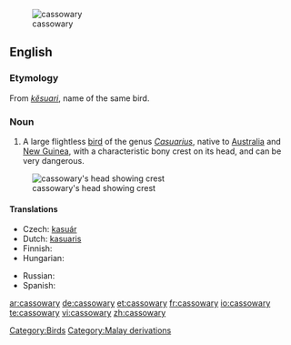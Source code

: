 [[Image:Casuarius casuarius - double-wattled cassowary.jpg|thumb|cassowary]]
==English==

===Etymology===
From {{etyl|ms|en}} ''[[kesuari|kĕsuari]]'', name of the same bird.

===Noun===
{{en-noun|cassowaries}}

# A large flightless [[bird]] of the genus ''[[Casuarius]]'', native to [[Australia]] and [[New Guinea]], with a characteristic bony crest on its head, and can be very dangerous.

[[Image:Cassowary head frontal.jpg|thumb|cassowary's head showing crest]]

====Translations====
{{trans-top|a large flightless bird of the genus Casuarius}}
* Czech: [[kasuár]]
* Dutch: [[kasuaris]] {{m}}
* Finnish: {{t-|fi|kasuaari}}
* Hungarian: {{t|hu|kazuár}}
{{trans-mid}}
* Russian: {{t+|ru|казуар|sc=Cyrl}}
* Spanish: {{t+|es|casuario|m}}
{{trans-bottom}}

[[Category:Birds]]
[[Category:Malay derivations]]

[[ar:cassowary]]
[[de:cassowary]]
[[et:cassowary]]
[[fr:cassowary]]
[[io:cassowary]]
[[te:cassowary]]
[[vi:cassowary]]
[[zh:cassowary]]